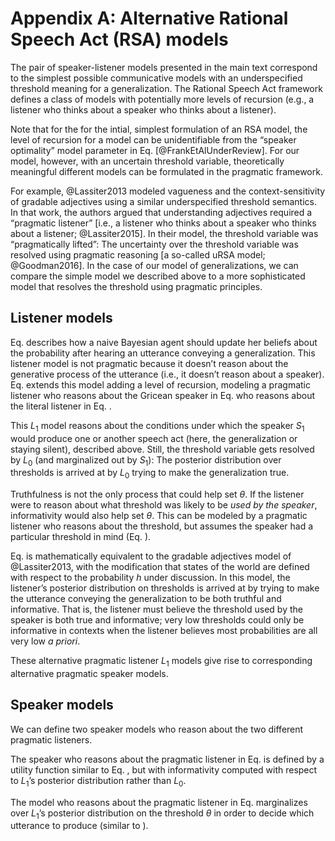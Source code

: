 # Appendix A: Alternative Rational Speech Act (RSA) models

The pair of speaker-listener models presented in the main text correspond to the simplest possible communicative models with an underspecified threshold meaning for a generalization. 
The Rational Speech Act framework defines a class of models with potentially more levels of recursion (e.g., a listener who thinks about a speaker who thinks about a listener).

Note that for the for the intial, simplest formulation of an RSA model, the level of recursion for a model can be unidentifiable from the 
"speaker optimality" model parameter in Eq. \ref{eq:S1} [@FrankEtAlUnderReview].
For our model, however, with an uncertain threshold variable, theoretically meaningful different models can be formulated in the pragmatic framework.

For example, @Lassiter2013 modeled vagueness and the context-sensitivity of gradable adjectives using a similar underspecified threshold semantics. 
In that work, the authors argued that understanding adjectives required a "pragmatic listener" [i.e., a listener who thinks about a speaker who thinks about a listener; @Lassiter2015]. 
In their model, the threshold variable was "pragmatically lifted": The uncertainty over the threshold variable was resolved using pragmatic reasoning [a so-called uRSA model; @Goodman2016].
In the case of our model of generalizations, we can compare the simple model we described above to a more sophisticated model that resolves the threshold using pragmatic principles.

## Listener models

Eq. \ref{eq:L0} describes how a naive Bayesian agent should update her beliefs about the probability after hearing an utterance conveying a generalization. 
This listener model is not pragmatic because it doesn't reason about the generative process of the utterance (i.e., it doesn't reason about a speaker). 
Eq. \ref{eq:L1u} extends this model adding a level of recursion, modeling a pragmatic listener who reasons about the Gricean speaker in Eq. \ref{eq:S1} who reasons about the literal listener in Eq. \ref{eq:L0}.

\begin{eqnarray}
L_{1}(h \mid u) &\propto& S_{1}(u \mid h) \cdot P(h) \label{eq:L1u}
\end{eqnarray}

This $L_1$ model reasons about the conditions under which the speaker $S_1$ would produce one or another speech act (here, the generalization or staying silent), described above.
Still, the threshold variable gets resolved by $L_0$ (and marginalized out by $S_1$): The posterior distribution over thresholds is arrived at by $L_0$ trying to make the generalization true.
<!-- \mht{How does this posterior on states differ?} -->

Truthfulness is not the only process that could help set $\theta$.
If the listener were to reason about what threshold was likely to be *used by the speaker*, informativity would also help set $\theta$.
This can be modeled by a pragmatic listener who reasons about the threshold, but assumes the speaker had a particular threshold in mind (Eq. \ref{eq:S1l}). 

\begin{eqnarray}
L_{1}(h, \theta \mid u) &\propto& S_{1}(u \mid h, \theta) \cdot P(h) \cdot P(\theta) \label{eq:L1l} \\
S_{1}(u \mid h) &\propto &\exp{(\lambda \cdot U(u; h; \theta)  } \label{eq:S1l} \\
U(u; h; \theta)& =& \ln{  L_0(h \mid u, \theta) } - C(u) \label{eq:utilS1nomarginalization} \\
L_{0}(h \mid u, \theta) &\propto& {\delta_{\denote{u}(h, \theta)}} \cdot P(h) \label{eq:L0l}
\end{eqnarray}

Eq. \ref{eq:L1} is mathematically equivalent to the gradable adjectives model of @Lassiter2013, with the modification that states of the world are defined with respect to the probability $h$ under discussion.
In this model, the listener's posterior distribution on thresholds is arrived at by trying to make the utterance conveying the generalization to be both truthful and informative. That is, the listener must believe the threshold used by the speaker is both true and informative; very low thresholds could only be informative in contexts when the listener believes most probabilities are all very low *a priori*.

These alternative pragmatic listener $L_1$ models give rise to corresponding alternative pragmatic speaker models.

## Speaker models
  
We can define two speaker models who reason about the two different pragmatic listeners.

The speaker who reasons about the pragmatic listener in Eq. \ref{eq:L1u} is defined by a utility function similar to Eq. \ref{eq:utilS1nomarginalization}, but with informativity computed with respect to $L_1$'s posterior distribution rather than $L_0$. 

\begin{eqnarray}
S_{1}(u \mid h) \propto \exp{(\lambda \cdot U(u; h; \theta)  } \label{eq:S1li} \\
U(u; h; \theta) = \ln{  L_1(h \mid u) } - C(u) \label{eq:utilS2nomarginalization} \\
\end{eqnarray}

The model who reasons about the pragmatic listener in Eq. \ref{eq:L1l} marginalizes over $L_1$'s posterior distribution on the threshold $\theta$ in order to decide which utterance to produce (similar to \ref{eq:utilS1marginalization}).

\begin{eqnarray}
S_{2}(u \mid k) \propto \exp{(\lambda_2 \cdot U_{S_2}(u; k)  } \\ 
U_{S_2}(u; h) = \ln{ \int_{\theta} L_1(h, \theta \mid u)}  \diff \theta - C(u) \label{eq:S2l}
\end{eqnarray}

